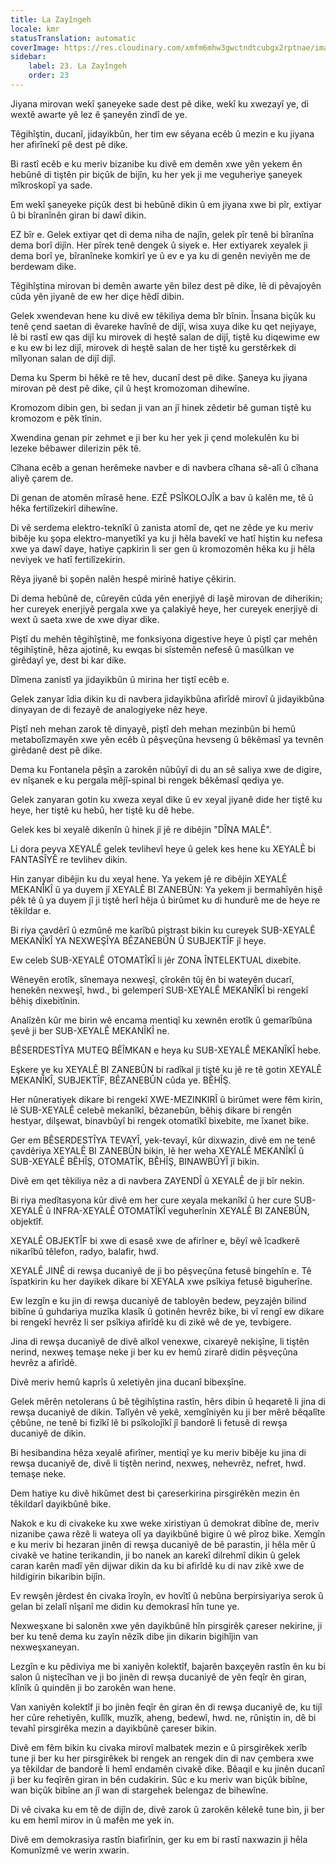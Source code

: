 ```yaml
---
title: La Zayîngeh
locale: kmr
statusTranslation: automatic
coverImage: https://res.cloudinary.com/xmfm6mhw3gwctndtcubgx2rptnae/image/upload/v1740337243/small_cover_educacion_fundamental_a051170f1c.webp
sidebar:
    label: 23. La Zayîngeh
    order: 23
---
```

Jiyana mirovan wekî şaneyeke sade dest pê dike, wekî ku xwezayî ye, di wextê awarte yê lez ê şaneyên zindî de ye.

Têgihîştin, ducanî, jidayikbûn, her tim ew sêyana ecêb û mezin e ku jiyana her afirînekî pê dest pê dike.

Bi rastî ecêb e ku meriv bizanibe ku divê em demên xwe yên yekem ên hebûnê di tiştên pir biçûk de bijîn, ku her yek ji me veguheriye şaneyek mîkroskopî ya sade.

Em wekî şaneyeke piçûk dest bi hebûnê dikin û em jiyana xwe bi pîr, extiyar û bi bîranînên giran bi dawî dikin.

EZ bîr e. Gelek extiyar qet di dema niha de najîn, gelek pîr tenê bi bîranîna dema borî dijîn. Her pîrek tenê dengek û siyek e. Her extiyarek xeyalek ji dema borî ye, bîranîneke komkirî ye û ev e ya ku di genên neviyên me de berdewam dike.

Têgihîştina mirovan bi demên awarte yên bilez dest pê dike, lê di pêvajoyên cûda yên jiyanê de ew her diçe hêdî dibin.

Gelek xwendevan hene ku divê ew têkiliya dema bîr bînin. Însana biçûk ku tenê çend saetan di êvareke havînê de dijî, wisa xuya dike ku qet nejiyaye, lê bi rastî ew qas dijî ku mirovek di heştê salan de dijî, tiştê ku diqewime ew e ku ew bi lez dijî, mirovek di heştê salan de her tiştê ku gerstêrkek di mîlyonan salan de dijî dijî.

Dema ku Sperm bi hêkê re tê hev, ducanî dest pê dike. Şaneya ku jiyana mirovan pê dest pê dike, çil û heşt kromozoman dihewîne.

Kromozom dibin gen, bi sedan ji van an jî hinek zêdetir bê guman tiştê ku kromozom e pêk tînin.

Xwendina genan pir zehmet e ji ber ku her yek ji çend molekulên ku bi lezeke bêbawer dilerizin pêk tê.

Cîhana ecêb a genan herêmeke navber e di navbera cîhana sê-alî û cîhana aliyê çarem de.

Di genan de atomên mîrasê hene. EZÊ PSÎKOLOJÎK a bav û kalên me, tê û hêka fertilîzekirî dihewîne.

Di vê serdema elektro-teknîkî û zanista atomî de, qet ne zêde ye ku meriv bibêje ku şopa elektro-manyetîkî ya ku ji hêla bavekî ve hatî hiştin ku nefesa xwe ya dawî daye, hatiye çapkirin li ser gen û kromozomên hêka ku ji hêla neviyek ve hatî fertilîzekirin.

Rêya jiyanê bi şopên nalên hespê mirinê hatiye çêkirin.

Di dema hebûnê de, cûreyên cûda yên enerjiyê di laşê mirovan de diherikin; her cureyek enerjiyê pergala xwe ya çalakiyê heye, her cureyek enerjiyê di wext û saeta xwe de xwe diyar dike.

Piştî du mehên têgihîştinê, me fonksiyona digestive heye û piştî çar mehên têgihîştinê, hêza ajotinê, ku ewqas bi sîstemên nefesê û masûlkan ve girêdayî ye, dest bi kar dike.

Dîmena zanistî ya jidayikbûn û mirina her tiştî ecêb e.

Gelek zanyar îdia dikin ku di navbera jidayikbûna afirîdê mirovî û jidayikbûna dinyayan de di fezayê de analogiyeke nêz heye.

Piştî neh mehan zarok tê dinyayê, piştî deh mehan mezinbûn bi hemû metabolîzmayên xwe yên ecêb û pêşveçûna hevseng û bêkêmasî ya tevnên girêdanê dest pê dike.

Dema ku Fontanela pêşîn a zarokên nûbûyî di du an sê saliya xwe de digire, ev nîşanek e ku pergala mêjî-spinal bi rengek bêkêmasî qediya ye.

Gelek zanyaran gotin ku xweza xeyal dike û ev xeyal jiyanê dide her tiştê ku heye, her tiştê ku hebû, her tiştê ku dê hebe.

Gelek kes bi xeyalê dikenîn û hinek jî jê re dibêjin "DÎNA MALÊ".

Li dora peyva XEYALÊ gelek tevlihevî heye û gelek kes hene ku XEYALÊ bi FANTASÎYÊ re tevlihev dikin.

Hin zanyar dibêjin ku du xeyal hene. Ya yekem jê re dibêjin XEYALÊ MEKANÎKÎ û ya duyem jî XEYALÊ BI ZANEBÛN: Ya yekem ji bermahîyên hişê pêk tê û ya duyem jî ji tiştê herî hêja û birûmet ku di hundurê me de heye re têkildar e.

Bi riya çavdêrî û ezmûnê me karîbû piştrast bikin ku cureyek SUB-XEYALÊ MEKANÎKÎ YA NEXWEŞÎYA BÊZANEBÛN Û SUBJEKTÎF jî heye.

Ew celeb SUB-XEYALÊ OTOMATÎKÎ li jêr ZONA ÎNTELEKTUAL dixebite.

Wêneyên erotîk, sînemaya nexweşî, çîrokên tûj ên bi wateyên ducarî, henekên nexweşî, hwd., bi gelemperî SUB-XEYALÊ MEKANÎKÎ bi rengekî bêhiş dixebitînin.

Analîzên kûr me birin wê encama mentiqî ku xewnên erotîk û gemarîbûna şevê ji ber SUB-XEYALÊ MEKANÎKÎ ne.

BÊSERDESTÎYA MUTEQ BÊÎMKAN e heya ku SUB-XEYALÊ MEKANÎKÎ hebe.

Eşkere ye ku XEYALÊ BI ZANEBÛN bi radîkal ji tiştê ku jê re tê gotin XEYALÊ MEKANÎKÎ, SUBJEKTÎF, BÊZANEBÛN cûda ye. BÊHÎŞ.

Her nûneratiyek dikare bi rengekî XWE-MEZINKIRÎ û birûmet were fêm kirin, lê SUB-XEYALÊ celebê mekanîkî, bêzanebûn, bêhiş dikare bi rengên hestyar, dilşewat, binavbûyî bi rengek otomatîkî bixebite, me îxanet bike.

Ger em BÊSERDESTÎYA TEVAYÎ, yek-tevayî, kûr dixwazin, divê em ne tenê çavdêriya XEYALÊ BI ZANEBÛN bikin, lê her weha XEYALÊ MEKANÎKÎ û SUB-XEYALÊ BÊHÎŞ, OTOMATÎK, BÊHÎŞ, BINAWBÛYÎ jî bikin.

Divê em qet têkiliya nêz a di navbera ZAYENDÎ û XEYALÊ de ji bîr nekin.

Bi riya medîtasyona kûr divê em her cure xeyala mekanîkî û her cure SUB-XEYALÊ û INFRA-XEYALÊ OTOMATÎKÎ veguherînin XEYALÊ BI ZANEBÛN, objektîf.

XEYALÊ OBJEKTÎF bi xwe di esasê xwe de afirîner e, bêyî wê îcadkerê nikarîbû têlefon, radyo, balafir, hwd.

XEYALÊ JINÊ di rewşa ducaniyê de ji bo pêşveçûna fetusê bingehîn e. Tê îspatkirin ku her dayikek dikare bi XEYALA xwe psîkiya fetusê biguherîne.

Ew lezgîn e ku jin di rewşa ducaniyê de tabloyên bedew, peyzajên bilind bibîne û guhdariya muzîka klasîk û gotinên hevrêz bike, bi vî rengî ew dikare bi rengekî hevrêz li ser psîkiya afirîdê ku di zikê wê de ye, tevbigere.

Jina di rewşa ducaniyê de divê alkol venexwe, cixareyê nekişîne, li tiştên nerind, nexweş temaşe neke ji ber ku ev hemû zirarê didin pêşveçûna hevrêz a afirîdê.

Divê meriv hemû kaprîs û xeletiyên jina ducanî bibexşîne.

Gelek mêrên netolerans û bê têgihîştina rastîn, hêrs dibin û heqaretê li jina di rewşa ducaniyê de dikin. Talîyên vê yekê, xemgîniyên ku ji ber mêrê bêqalîte çêbûne, ne tenê bi fizîkî lê bi psîkolojîkî jî bandorê li fetusê di rewşa ducaniyê de dikin.

Bi hesibandina hêza xeyalê afirîner, mentiqî ye ku meriv bibêje ku jina di rewşa ducaniyê de, divê li tiştên nerind, nexweş, nehevrêz, nefret, hwd. temaşe neke.

Dem hatiye ku divê hikûmet dest bi çareserkirina pirsgirêkên mezin ên têkildarî dayikbûnê bike.

Nakok e ku di civakeke ku xwe weke xiristiyan û demokrat dibîne de, meriv nizanibe çawa rêzê li wateya olî ya dayikbûnê bigire û wê pîroz bike. Xemgîn e ku meriv bi hezaran jinên di rewşa ducaniyê de bê parastin, ji hêla mêr û civakê ve hatine terikandin, ji bo nanek an karekî dilrehmî dikin û gelek caran karên madî yên dijwar dikin da ku bi afirîdê ku di nav zikê xwe de hildigirin bikaribin bijîn.

Ev rewşên jêrdest ên civaka îroyîn, ev hovîtî û nebûna berpirsiyariya serok û gelan bi zelalî nîşanî me didin ku demokrasî hîn tune ye.

Nexweşxane bi salonên xwe yên dayikbûnê hîn pirsgirêk çareser nekirine, ji ber ku tenê dema ku zayîn nêzîk dibe jin dikarin bigihîjin van nexweşxaneyan.

Lezgîn e ku pêdiviya me bi xaniyên kolektîf, bajarên baxçeyên rastîn ên ku bi salon û niştecîhan ve ji bo jinên di rewşa ducaniyê de yên feqîr ên giran, klînîk û quindên ji bo zarokên wan hene.

Van xaniyên kolektîf ji bo jinên feqîr ên giran ên di rewşa ducaniyê de, ku tijî her cûre rehetiyên, kulîlk, muzîk, aheng, bedewî, hwd. ne, rûniştin in, dê bi tevahî pirsgirêka mezin a dayikbûnê çareser bikin.

Divê em fêm bikin ku civaka mirovî malbatek mezin e û pirsgirêkek xerîb tune ji ber ku her pirsgirêkek bi rengek an rengek din di nav çembera xwe ya têkildar de bandorê li hemî endamên civakê dike. Bêaqil e ku jinên ducanî ji ber ku feqîrên giran in bên cudakirin. Sûc e ku meriv wan biçûk bibîne, wan biçûk bibîne an jî wan di stargehek belengaz de bihewîne.

Di vê civaka ku em tê de dijîn de, divê zarok û zarokên kêlekê tune bin, ji ber ku em hemî mirov in û mafên me yek in.

Divê em demokrasiya rastîn biafirînin, ger ku em bi rastî naxwazin ji hêla Komunîzmê ve werin xwarin.
